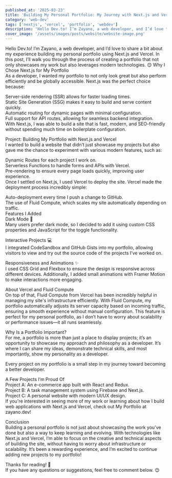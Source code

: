 ```yaml
---
published_at: '2025-03-23'
title: 'Building My Personal Portfolio: My Journey with Next.js and Vercel'
category: 'web-dev'
tags: ['nextjs', 'vercel', 'portfolio', 'webdev']
description: 'Hello Dev.to! I’m Zayano, a web developer, and I’d love to share a bit about my experience building my personal portfolio using Next.js and Vercel.'
cover_image: '/assets/images/posts/website/website-image.png'
---
```


Hello Dev.to! I’m Zayano, a web developer, and I’d love to share a bit about my experience building my personal portfolio using Next.js and Vercel. In this post, I’ll walk you through the process of creating a portfolio that not only showcases my work but also leverages modern technologies. 😊 Why I Chose Next.js for My Portfolio<br>
As a developer, I wanted my portfolio to not only look great but also perform efficiently and be globally accessible. Next.js was the perfect choice because:

Server-side rendering (SSR) allows for faster loading times.<br>
Static Site Generation (SSG) makes it easy to build and serve content quickly.<br>
Automatic routing for dynamic pages with minimal configuration.<br>
Full support for API routes, allowing for seamless backend integration.<br>
With Next.js, I was able to build a site that is fast, modern, and SEO-friendly without spending much time on boilerplate configuration.

Project: Building My Portfolio with Next.js and Vercel<br>
I wanted to build a website that didn’t just showcase my projects but also gave me the chance to experiment with various modern features, such as:

Dynamic Routes for each project I work on.<br>
Serverless Functions to handle forms and APIs with Vercel.<br>
Pre-rendering to ensure every page loads quickly, improving user experience.<br>
Once I settled on Next.js, I used Vercel to deploy the site. Vercel made the deployment process incredibly simple:

Auto-deployment every time I push a change to GitHub.<br>
The use of Fluid Compute, which scales my site automatically depending on traffic.<br>
Features I Added<br>
Dark Mode 🌙<br>
Many users prefer dark mode, so I decided to add it using custom CSS properties and JavaScript for the toggle functionality.

Interactive Projects 💻<br>
I integrated CodeSandbox and GitHub Gists into my portfolio, allowing visitors to view and try out the source code of the projects I’ve worked on.

Responsiveness and Animations ✨<br>
I used CSS Grid and Flexbox to ensure the design is responsive across different devices. Additionally, I added small animations with Framer Motion to make interactions more engaging.

About Vercel and Fluid Compute<br>
On top of that, Fluid Compute from Vercel has been incredibly helpful in managing my site's infrastructure efficiently. With Fluid Compute, my portfolio automatically adjusts its server capacity based on incoming traffic, ensuring a smooth experience without manual configuration. This feature is perfect for my personal portfolio, as I don’t have to worry about scalability or performance issues—it all runs seamlessly.

Why Is a Portfolio Important?<br>
For me, a portfolio is more than just a place to display projects; it’s an opportunity to showcase my approach and philosophy as a developer. It’s where I can share my ideas, demonstrate technical skills, and most importantly, show my personality as a developer.

Every project on my portfolio is a small step in my journey toward becoming a better developer.

A Few Projects I’m Proud Of<br>
Project A: An e-commerce app built with React and Redux.<br>
Project B: A task management system using Firebase and Next.js.<br>
Project C: A personal website with modern UI/UX design.<br>
If you're interested in seeing more of my work or learning about how I build web applications with Next.js and Vercel, check out My Portfolio at zayano.dev!

Conclusion<br>
Building a personal portfolio is not just about showcasing the work you’ve done but also a way to keep learning and evolving. With technologies like Next.js and Vercel, I’m able to focus on the creative and technical aspects of building the site, without having to worry about infrastructure or scalability. It’s been a rewarding experience, and I’m excited to continue adding new projects to my portfolio!

Thanks for reading! 🚀<br>
If you have any questions or suggestions, feel free to comment below. 😊

